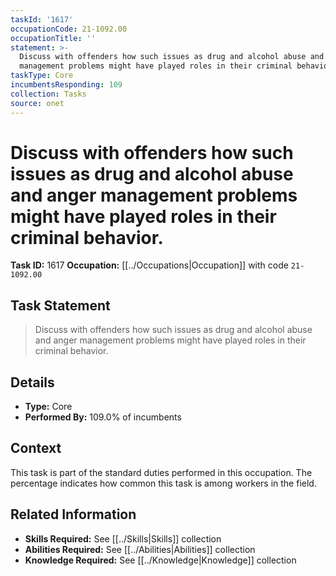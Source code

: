 ```yaml
---
taskId: '1617'
occupationCode: 21-1092.00
occupationTitle: ''
statement: >-
  Discuss with offenders how such issues as drug and alcohol abuse and anger
  management problems might have played roles in their criminal behavior.
taskType: Core
incumbentsResponding: 109
collection: Tasks
source: onet
---
```

# Discuss with offenders how such issues as drug and alcohol abuse and anger management problems might have played roles in their criminal behavior.

**Task ID:** 1617
**Occupation:** [[../Occupations|Occupation]] with code `21-1092.00`

## Task Statement

> Discuss with offenders how such issues as drug and alcohol abuse and anger management problems might have played roles in their criminal behavior.

## Details

- **Type:** Core
- **Performed By:** 109.0% of incumbents

## Context

This task is part of the standard duties performed in this occupation. The percentage indicates how common this task is among workers in the field.

## Related Information

- **Skills Required:** See [[../Skills|Skills]] collection
- **Abilities Required:** See [[../Abilities|Abilities]] collection
- **Knowledge Required:** See [[../Knowledge|Knowledge]] collection
